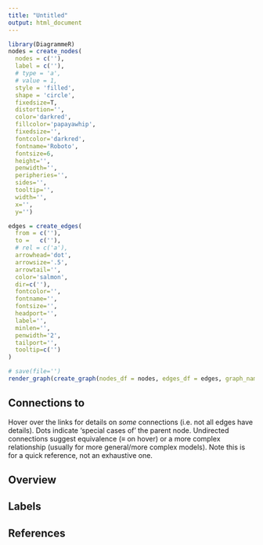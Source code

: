 ```yaml
---
title: "Untitled"
output: html_document
---
```



```r
library(DiagrammeR)
nodes = create_nodes(    
  nodes = c(''),
  label = c(''),
  # type = 'a',
  # value = 1,
  style = 'filled',
  shape = 'circle',
  fixedsize=T,
  distortion='',
  color='darkred',
  fillcolor='papayawhip',
  fixedsize='',
  fontcolor='darkred',
  fontname='Roboto',
  fontsize=6,
  height='',
  penwidth='',
  peripheries='',
  sides='',
  tooltip='',
  width='',
  x='',
  y='')

edges = create_edges(
  from = c(''),
  to =   c(''),
  # rel = c('a'),
  arrowhead='dot',
  arrowsize='.5',
  arrowtail='',
  color='salmon',
  dir=c(''),
  fontcolor='',
  fontname='',
  fontsize='',
  headport='',
  label='',
  minlen='',
  penwidth='2',
  tailport='',
  tooltip=c('')
)

# save(file='')
render_graph(create_graph(nodes_df = nodes, edges_df = edges, graph_name=''), height = 1000, width = 750)
```


## Connections to 

Hover over the links for details on *some* connections (i.e. not all edges have details).  Dots indicate 'special cases of' the parent node. Undirected connections suggest equivalence (&equiv; on hover) or a more complex relationship (usually for more general/more complex models).  Note this is for a quick reference, not an exhaustive one.

## Overview

## Labels

## References